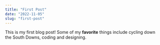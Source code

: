 ```yaml
---
title: "First Post"
date: "2022-11-05"
slug: "first-post"
---
```


This is my first blog post! Some of my **favorite** things include cycling down the South Downs, coding and designing.